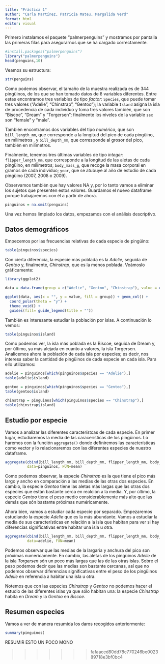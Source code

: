 ```yaml
---
title: "Práctica 1"
author: "Carla Martínez, Patricia Mateu, Margalida Verd"
format: html
editor: visual
---
```


Primero instalamos el paquete "palmerpenguins" y mostramos por pantalla las primeras filas para asegurarnos que se ha cargado correctamente.

```r
#install.packages("palmerpenguins")
library("palmerpenguins")
head(penguins,10)
```

Veamos su estructura:

```r
str(penguins)
```

Como podemos observar, el tamaño de la muestra realizada es de 344 pingüinos, de los que se han tomado datos de 8 variables diferentes. Entre estas encontramos tres variables de tipo *factor*: `Species`, que puede tomar tres valores ("Adelie", "Chinstrap", "Gentoo"); la variable `Island` asigna la isla de procedencia de cada individuo y toma tres valores también, que son "Biscoe", "Dream" y "Torgersen"; finalmente los niveles de la variable `sex` son "female" y "male".

También encontramos dos variables del tipo *numérico*, que son `bill_length_mm`, que corresponde a la longitud del pico de cada pingüino, en milímetros , y `bill_depth_mm`, que corresponde al grosor del pico, también en milímetros.

Finalmente, tenemos tres últimas variables de tipo *integer*: `flipper_length_mm`, que corresponde a la longitud de las aletas de cada pingüino, en milímetros; `body_mass_g`, que recoge la masa corporal en gramos de cada individuo; `year`, que se atubuye al año de estudio de cada pingüino (2007, 2008 o 2009).

Observamos también que hay valores NA y, por lo tanto vamos a eliminar los sujetos que presenten estos valores. Guardamos el nuevo dataframe porque trabajaremos con él a partir de ahora.

```r
pinguinos = na.omit(penguins)
```

Una vez hemos limpiado los datos, empezamos con el análisis descriptivo.

## Datos demográficos

Empecemos por las frecuencias relativas de cada especie de pingüino:

```r
table(pinguinos$species)
```

Con cierta diferencia, la especie más poblada es la *Adelie*, seguida de *Gentoo* y, finalmente, *Chinstrap*, que es la menos poblada. Veámoslo gráficamente:

```r

library(ggplot2)

data = data.frame(group = c("Adelie", "Gentoo", "Chinstrap"), value = c(146, 119, 68))

ggplot(data, aes(x = "", y = value, fill = group)) + geom_col() +
  coord_polar(theta = "y") +
  theme_void() +
  guides(fill= guide_legend(title = ""))

```

También es interesante estudiar la población por islas. A continuación lo vemos:

```r
table(pinguinos$island)
```

Como podemos ver, la isla más poblada es la Biscoe, seguida de Dream y, por último, ya más alejada en cuanto a valores, la isla Torgersen. Analicemos ahora la población de cada isla por especies; es decir, nos interesa saber la cantidad de pingüinos de cada especie en cada isla. Para ello utilizamos:

```r
adelie = pinguinos[which(pinguinos$species == "Adelie"),]
table(adelie$island)
```

```r
gentoo = pinguinos[which(pinguinos$species == "Gentoo"),]
table(gentoo$island)
```

```r
chinstrap = pinguinos[which(pinguinos$species == "Chinstrap"),]
table(chinstrap$island)
```

## Estudio por especie

Vamos a analizar las diferentes característcas de cada especie. En primer lugar, estudiaremos la media de las caracerísticas de los pingüinos. Lo haremos con la función `aggregate()` donde definiremos las características como vector y lo relacionaremos con las diferentes especies de nuestro dataframe.

```r
aggregate(cbind(bill_length_mm, bill_depth_mm, flipper_length_mm, body_mass_g )~species, 
          data=pinguinos, FUN=mean)
```
Como podemos observar, la especie *Chinstrap* es la que tiene el pico más largo y ancho en comparación a las medias de las otras dos especies. En cambio, la especie *Gentoo* tiene las aletas más largas que las otras dos especies que están bastante cerca en realción a la media. Y, por último, la especie *Gentoo* tiene el peso medio considerablemente más alto que las demás que són bastante próximas numéricamente.

Ahora bien, vamos a estudiar cada especie por separado. Empezaremos estudiando la especie *Adelie* que es la más abundante. Vamos a estudiar la media de sus características en relación a la isla que habitan para ver si hay diferencias significativas entre habitar una isla u otra.

```r
aggregate(cbind(bill_length_mm, bill_depth_mm, flipper_length_mm, body_mass_g )~island,
          data=adelie, FUN=mean)
```

Podemos observar que las medias de la largaria y anchura del pico son próximas numericamente. En cambio, las aletas de los pingüinos *Adelie* de la isla *Torgersen* són un poco más largas que las de las otras islas. Sobre el peso podemos decir que las medias son bastante cercanas, así que no podemos observar diferencias significativas entre el peso de los pingüinos *Adelie* en referencia a habitar una isla u otra.

Notemos que con las especies *Chinstrap* y *Gentoo* no podemos hacer el estudio de las diferentes islas ya que sólo habitan una: la especie *Chinstrap* habita en *Dream* y la *Gentoo* en *Biscoe*. 


## Resumen especies

Vamos a ver de manera resumida los daros recogidos anteriormente:

```r
summary(pinguinos)
```
RESUMIR ESTO UN POCO MONO


> > > > > > > fafaaced80dd78c770246be002389718e3bf0bc4

